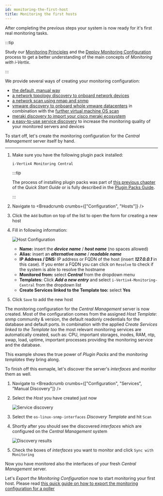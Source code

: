 ---
id: monitoring-the-first-host
title: Monitoring the first hosts
---


After completing the previous steps your system is now ready for it's first real monitoring tasks.

:::tip

Study our [Monitoring Principles](../monitoring-resources/monitoring-principles) and the [Deploy Monitoring Configuration](../monitoring-resources/export-configuration) 
process to get a better understanding of the main concepts of *Monitoring with i-Vertix*.

:::

We provide several ways of creating your monitoring configuration:

- [the default, manual way](#manual)
- [a network topology discovery to onboard network devices](../monitoring-resources/discovery/nedi)
- [a network scan using nmap and snmp](../monitoring-resources/discovery/host-discovery)
- [vmware discovery to onboard whole vmware datacenters](../monitoring-resources/discovery/vmware-discovery) in combination with the [further virtual machine OS scan](../monitoring-resources/discovery/vmware-os-discovery)
- [meraki discovery to import your cisco meraki ecosystem](../monitoring-resources/discovery/meraki-discovery)
- [a easy-to-use service discovery](../monitoring-resources/discovery/service-discovery) to increase the monitoring quality of your monitored servers and devices

To start off, let's create the monitoring configuration for the *Central Management* server itself by hand.

---

1. Make sure you have the following plugin pack installed:

    ```text
    i-Vertix4 Monitoring Central
    ```

    :::tip

    The process of installing plugin packs was part of [this previous chapter](./plugin-store-init) of the *Quick Start Guide* or is fully described in the [Plugin Packs Guide](../monitoring-resources/plugin-packs).

    :::

2. Navigate to <Breadcrumb crumbs={["Configuration", "Hosts"]} />
3. Click the `Add` button on top of the list to open the form for creating a new host
4. Fill in following information:

    ![Host Configuration](../assets/quick-start/monitor_central_poller.png)

    - **Name:** insert the ***device name*** / ***host name*** (no spaces allowed)
    - **Alias:** insert an ***alternative name*** / ***readable name***
    - **IP Address / DNS:** IP address or FQDN of the host (insert ***127.0.0.1*** in this case). If you enter a FQDN you can click on `Resolve` to check if the system is able to resolve the hostname
    - **Monitored from:** select ***Central*** from the dropdown menu
    - **Templates:** Click ***Add a new entry*** and select `i-Vertix4-Monitoring-Central` from the dropdown list
    - **Create Services linked to the Template too:** select **Yes**

5. Click `Save` to add the new host

The monitoring configuration for the *Central Management* server is now created.
Most of the configuration comes from the assigned *Host Template*: snmp community & version, the default readonly credentials for the database and default ports.
In combination with the applied *Create Services linked to the Template too* the most relevant monitoring services are automatically created, such as:
CPU, important storages, inodes, RAM, ntp, swap, load, uptime, important processes providing the monitoring service and the database.

This example shows the true power of *Plugin Packs* and the *monitoring templates* they bring along.

To finish off this exmaple, let's discover the server's *interfaces* and monitor them as well.

1. Navigate to <Breadcrumb crumbs={["Configuration", "Services", "Manual Discovery"]} />
2. Select the *Host* you have created just now

    ![Service discovery](../assets/quick-start/central-service-discovery.png)
3. Select the `os-linux-snmp-interfaces` *Discovery Template* and hit `Scan`
4. Shortly after you should see the discovered *interfaces* which are configured on the *Central Management* system

    ![Discovery results](../assets/quick-start/central-service-discovery-results.png)

5. Check the boxes of *interfaces* you want to monitor and click `Sync with Monitoring`

Now you have monitored also the interfaces of your fresh *Central Management* server.

Let's *Export the Monitoring Configuration* now to start monitoring your first host.
Please read [this quick guide on how to export the monitoring configuration for a poller](../monitoring-resources/export-configuration) 
